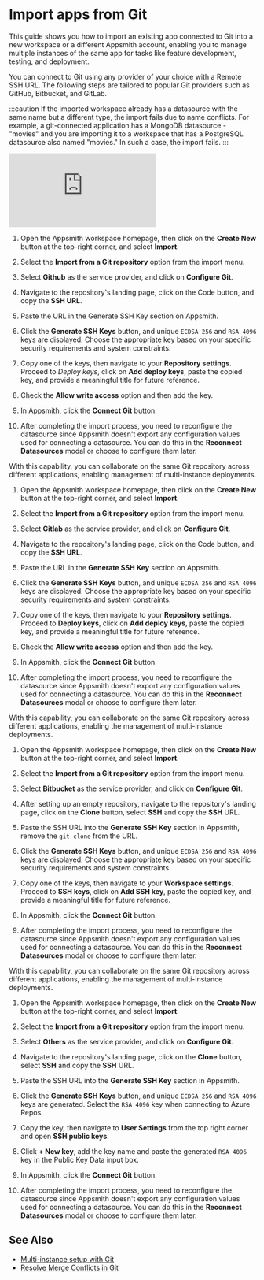 
# Import apps from Git 

This guide shows you how to import an existing app connected to Git into a new workspace or a different Appsmith account, enabling you to manage multiple instances of the same app for tasks like feature development, testing, and deployment.

You can connect to Git using any provider of your choice with a Remote SSH URL. The following steps are tailored to popular Git providers such as GitHub, Bitbucket, and GitLab.

:::caution
If the imported workspace already has a datasource with the same name but a different type, the import fails due to name conflicts. For example, a git-connected application has a MongoDB datasource - "movies" and you are importing it to a workspace that has a PostgreSQL datasource also named "movies." In such a case, the import fails.
:::

<Tabs queryString="import-repo">
<TabItem label="GitHub" value="github">


<div style={{ position: "relative", paddingBottom: "calc(50.520833333333336% + 41px)", height: "0", width: "100%" }}>
  <iframe src="https://demo.arcade.software/eRkh73W8KOhj9UcKygGZ?embed" frameborder="0" loading="lazy" webkitallowfullscreen mozallowfullscreen allowfullscreen style={{ position: "absolute", top: "0", left: "0", width: "100%", height: "100%", colorScheme: "light" }} title="Appsmith | Connect Data">
  </iframe>
</div>


1. Open the Appsmith workspace homepage, then click on the **Create New** button at the top-right corner, and select **Import**.

2. Select the **Import from a Git repository** option from the import menu.

3. Select **Github** as the service provider, and click on **Configure Git**.

4. Navigate to the repository's landing page, click on the Code button, and copy the **SSH URL**.

5. Paste the URL in the Generate SSH Key section on Appsmith.

6. Click the **Generate SSH Keys** button, and unique `ECDSA 256` and `RSA 4096` keys are displayed. Choose the appropriate key based on your specific security requirements and system constraints.

7. Copy one of the keys, then navigate to your **Repository settings**. Proceed to *Deploy keys*, click on **Add deploy keys**, paste the copied key, and provide a meaningful title for future reference.

8. Check the **Allow write access** option and then add the key.

9. In Appsmith, click the **Connect Git** button.

10. After completing the import process, you need to reconfigure the datasource since Appsmith doesn't export any configuration values used for connecting a datasource. You can do this in the **Reconnect Datasources** modal or choose to configure them later.


With this capability, you can collaborate on the same Git repository across different applications, enabling management of multi-instance deployments.






</TabItem>
<TabItem label="GitLab" value="gitlab">

1. Open the Appsmith workspace homepage, then click on the **Create New** button at the top-right corner, and select **Import**.

2. Select the **Import from a Git repository** option from the import menu.

3. Select **Gitlab** as the service provider, and click on **Configure Git**.

4. Navigate to the repository's landing page, click on the Code button, and copy the **SSH URL**.

5. Paste the URL in the **Generate SSH Key** section on Appsmith.

6. Click the **Generate SSH Keys** button, and unique `ECDSA 256` and `RSA 4096` keys are displayed. Choose the appropriate key based on your specific security requirements and system constraints.

7. Copy one of the keys, then navigate to your **Repository settings**. Proceed to **Deploy keys**, click on **Add deploy keys**, paste the copied key, and provide a meaningful title for future reference.

8. Check the **Allow write access** option and then add the key.

9. In Appsmith, click the **Connect Git** button.

10. After completing the import process, you need to reconfigure the datasource since Appsmith doesn't export any configuration values used for connecting a datasource. You can do this in the **Reconnect Datasources** modal or choose to configure them later.

With this capability, you can collaborate on the same Git repository across different applications, enabling the management of multi-instance deployments.



</TabItem>
<TabItem label="Bitbucket" value="bitbucket">


1. Open the Appsmith workspace homepage, then click on the **Create New** button at the top-right corner, and select **Import**.

2. Select the **Import from a Git repository** option from the import menu.

3. Select **Bitbucket** as the service provider, and click on **Configure Git**.

4. After setting up an empty repository, navigate to the repository's landing page, click on the **Clone** button, select **SSH** and copy the **SSH** URL.

5. Paste the SSH URL into the **Generate SSH Key** section in Appsmith, remove the `git clone` from the URL. 

6. Click the **Generate SSH Keys** button, and unique `ECDSA 256` and `RSA 4096` keys are displayed. Choose the appropriate key based on your specific security requirements and system constraints.

7. Copy one of the keys, then navigate to your **Workspace settings**. Proceed to **SSH keys**, click on **Add SSH key**, paste the copied key, and provide a meaningful title for future reference.

8. In Appsmith, click the **Connect Git** button.

9. After completing the import process, you need to reconfigure the datasource since Appsmith doesn't export any configuration values used for connecting a datasource. You can do this in the **Reconnect Datasources** modal or choose to configure them later.

With this capability, you can collaborate on the same Git repository across different applications, enabling the management of multi-instance deployments.


</TabItem>
<TabItem label="Azure Repos" value="azure">


1. Open the Appsmith workspace homepage, then click on the **Create New** button at the top-right corner, and select **Import**.

2. Select the **Import from a Git repository** option from the import menu.

3. Select **Others** as the service provider, and click on **Configure Git**.

4. Navigate to the repository's landing page, click on the **Clone** button, select **SSH** and copy the **SSH** URL.

5. Paste the SSH URL into the **Generate SSH Key** section in Appsmith. 

6. Click the **Generate SSH Keys** button, and unique `ECDSA 256` and `RSA 4096` keys are generated. Select the `RSA 4096` key when connecting to Azure Repos.

7. Copy the key, then navigate to **User Settings** from the top right corner and open **SSH public keys**.

8. Click **+ New key**, add the key name and paste the generated `RSA 4096` key in the Public Key Data input box.

9. In Appsmith, click the **Connect Git** button.

10. After completing the import process, you need to reconfigure the datasource since Appsmith doesn't export any configuration values used for connecting a datasource. You can do this in the **Reconnect Datasources** modal or choose to configure them later.


</TabItem>
</Tabs>




## See Also

* [Multi-instance setup with Git](/advanced-concepts/version-control-with-git/environments-with-git)
* [Resolve Merge Conflicts in Git](/advanced-concepts/version-control-with-git/guides/resolve-merge-conflicts-in-git)